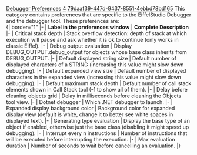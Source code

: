 [[Property:title|Debugger Preferences]]
[[Property:weight|4]]
[[Property:uuid|79daaf39-447d-9437-8551-4ebbd78bd165]]
This category contains preferences that are specific to the EiffelStudio Debugger and the debugger tool. These preferences are: <br/>
{| border="1" 
|- 
| '''Label in the preferences window'''
| '''Complete Description'''
|- 
| Critical stack depth
| Stack overflow detection: depth of stack at which execution will pause and ask whether it is ok to continue (only works in classic Eiffel).
|- 
| Debug output evaluation
| Display DEBUG_OUTPUT.debug_output for objects whose base class inherits from DEBUG_OUTPUT.
|- 
| Default displayed string size
| Default number of displayed characters of a STRING (increasing this value might slow down debugging).
|- 
| Default expanded view size
| Default number of displayed characters in the expanded view (increasing this value might slow down debugging).
|- 
| Default maximum stack depth
| Default number of call stack elements shown in Call Stack tool (-1 to show all of them).
|- 
| Delay before cleaning objects grid
| Delay in milliseconds before cleaning the Objects tool view.
|- 
| Dotnet debugger
| Which .NET debugger to launch.
|- 
| Expanded display background color
| Background color for expanded display view (default is white, change it to better see white spaces in displayed text).
|- 
| Generating type evaluation
| Display the base type of an object if enabled, otherwise just the base class (disabling it might speed up debugging).
|- 
| Interrupt every n instructions
| Number of instructions that will be executed before interrupting the execution.
|- 
| Max evaluation duration
| Number of seconds to wait before cancelling an evaluation.
|}




